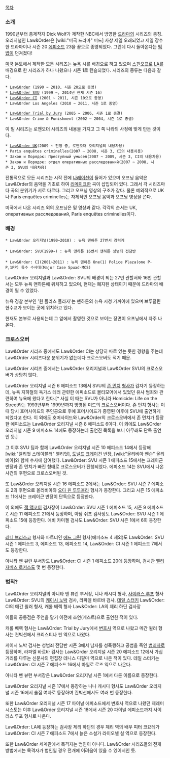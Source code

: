 [[목차]]

=== 소개 ===
1990년부터 총제작자 Dick Wolf가 제작한 NBC에서 방영한 [[드라마]]의 시리즈의 총칭. 오리지널인 Law&Order은 [wiki:"미국 드라마" 미드] 사상 제일 오래되었고 제일 장수한 드라마이나 시즌 20 [[에피소드]] 23을 끝으로 종영되었다. 그런데 다시 돌아온다는 [[떡밥]]이 던져졌다!

[[미국]] 본토에서 제작한 모든 시리즈는 [[뉴욕]] 시를 배경으로 하고 있으며 [[스핀오프]]로 [[LA]]를 배경으로 한 시리즈가 하나 나왔으나 시즌 1로 캔슬되었다. 시리즈의 종류는 다음과 같다.

 * [[Law&Order]] (1990 ~ 2010, 시즌 20으로 종영)
 * [[Law&Order SVU]] (1999 ~, 2014년 현재 시즌 16)
 * [[Law&Order CI]] (2001 ~ 2011, 시즌 10으로 종영)
 * Law&Order Los Angeles (2010 ~ 2011, 시즌 1로 종영)

 * [[Law&Order Trial by Jury]] (2005 ~ 2006, 시즌 1로 종결)
 * Law&Order Crime & Punishment (2002 ~ 2004, 시즌 1로 종결)

이 밑 시리즈는 로앤오더 시리즈의 내용을 가지고 그 쪽 나라의 사정에 맞게 만든 것이다.
 * [[Law&Order UK]](2009 ~ 진행 중, 로앤오더 오리지널의 내용차용)
 * Paris enquêtes criminelles(2007 ~ 2008, 시즌 3, CI의 내용차용)
 * Закон и Порядок: Преступный умысел(2007 ~ 2009, 시즌 3, CI의 내용차용)
 * Закон и Порядок: отдел оперативных расследований(2007 ~ 2008, 시즌 3, SVU의 내용차용)

전통적으로 모든 시리즈는 시작 전에 [[나레이션]]이 들어가 있으며 오프닝 음악은 Law&Order의 음악을 기초로 하여 [[리메이크]]한 곡이 삽입되어 있다. 그래서 각 시리즈마다 곡의 분위기가 서로 다르다. 그리고 오프닝 영상의 구조가 같다. 물론 예외적으로 UK나 Paris enquêtes criminelles는 자체적인 오프닝 음악과 오프닝 영상을 쓴다.

미국에서 나온 시리즈 외의 오프닝은 밑 영상과 같다. 각각의 순서는 UK, оперативных расследований, Paris enquêtes criminelles이다.

{{{#!html

<object width="425" height="344"><param name="movie" value="http://www.youtube.com/v/tpdE1VKDuFM&hl=ko&fs=1&"></param><param name="allowFullScreen" value="true"></param><param name="allowscriptaccess" value="always"></param><embed src="http://www.youtube.com/v/tpdE1VKDuFM&hl=ko&fs=1&" type="application/x-shockwave-flash" allowscriptaccess="always" allowfullscreen="true" width="425" height="344"></embed></object>}}}

=== 배경 ===
 * Law&Order 오리지널(1990~2010) : 뉴욕 맨하튼 27번서 강력계
 
 * Law&Order: SVU(1999~) : 뉴욕 맨하튼 16번서 맨하튼 성범죄 전담반 
 
 * Law&Order: CI(2001~2011) : 뉴욕 맨하튼 One(1) Police Plaza(one P-P,1PP) 특수 수사대(Major Case Spuad-MCS) 


Law&Order 오리지널과 Law&Order: SVU의 배경이 되는 27번 관할서와 16번 관할서는 모두 뉴욕 맨하튼에 위치하고 있으며, 현재는 폐지된 상태이기 때문에 드라마의 배경이 될 수 있었다.
 
뉴욕 경찰 본부인 '원 폴리스 플라자'는 맨하튼의 뉴욕 시청 가까이에 있으며 브루클린 현수교가 보이는 곳에 위치하고 있다.

현재도 본부로 사용되는데 그 앞에서 촬영한 것으로 보이는 장면이 오프닝에서 자주 나온다.

=== 크로스오버 ===
Law&Order 시리즈 중에서도 Law&Order CI는 상당히 따로 있는 듯한 경향을 주는데 Law&Order 시리즈다운 분위기가 없는데다 크로스오버도 적기 때문.

Law&Order 시리즈 중에서는 Law&Order 오리지널과 Law&Order SVU의 크로스오버가 상당히 많다.
 
Law&Order 오리지널 시즌 6 에피소드 13에서 SVU의 [[존 먼치]] [[형사]]가 갑자기 등장하는데, 뉴욕 지하철의 독가스 테러 관련한 에피소드로 볼티모어에서 있었던 유사 범죄와 관련하여 뉴욕에 왔다고 한다.[* 사실 이 때는 SVU가 아니라 Homicide: Life on the Street라는 1993년부터 1999년까지 방영된 미드의 크로스오버이다. 존 먼치 형사는 이 때 당시 호머사이드의 주인공으로 후에 호머사이드가 종영된 이후에 SVU에 출연하게 되었다고 한다. 이 외에도 호머사이드와 Law&Order의 크로스오버에서 존 먼치가 등장한 에피소드는 Law&Order 오리지널 시즌 8 에피소드 6이다. 이 외에도 Law&Order 오리지널 시즌 9 에피소드 14에도 등장하는데 출연진 목록을 보니 아무래도 단독 출연인 듯.]
 
그 이후 SVU 팀과 함께 Law&Order 오리지널 시즌 10 에피소드 14에서 등장해 [wiki:"엘리엇 스테이블러" 엘리엇], [[도널드 크레이건]] 반장, [wiki:"올리비아 벤슨" 올리비아]와 함께 수사에 참여했다. Law&Order: SVU 시즌 1 에피소드 15에서는 크레이근 반장과 존 먼치가 빠진 형태로 크로스오버가 진행되었다. 에피소드 14는 SVU에서 나온 사건의 후편으로 크로스오버된 것.

또 Law&Order 오리지널 시즌 16 에피소드 2에서는 Law&Order: SVU 시즌 7 에피소드 2의 후편으로 올리비아와 [[오다 핀 투투올라]] 형사가 등장한다. 그리고 시즌 15 에피소드 11에서는 크레이근 반장이 단독으로 등장한다.
 
이 외에도 [[잭 맥코이]] 검사장이 Law&Order: SVU 시즌 1 에피소드 15, 시즌 9 에피소드 7, 시즌 11 에피소드 21에서 등장하며, 아담 쉬프 검사장도 Law&Order: SVU 시즌 1 에피소드 15에 등장한다. 애비 카미첼 검사도 Law&Order: SVU 시즌 1에서 6회 등장한다.

[[레니 브리스코]] 형사와 파트너인 [[에드 그린]] 형사(에피소드 4 제외)도 Law&Order: SVU 시즌 1 에피소드 3, 에피소드 13, 에피소드 14, Law&Order: CI 시즌 1 에피소드 7에서도 등장한다.

아니타 밴 뷰런 부서장도 Law&Order: CI 시즌 1 에피소드 20에 등장하며, 검시관 [[엘리자베스 로저스]]도 몇 번 등장한다.

=== 법칙? ===
Law&Order 오리지널의 아니타 밴 뷰런 부서장, 니나 캐시디 형사, [[사이러스 루포]] 형사
Law&Order: SVU의 [[케이시 노박]] 검사, 라파엘 바르바 검사, [[데일 스터키]]
Law&Order: CI의 메간 윌러 형사, 캐롤 베렉 형사
Law&Order: LA의 제리 하딘 검사장
 
이들의 공통점은 주연을 맡기 이전에 조연(게스트)으로 출연한 적이 있다.

캐롤 베렉 형사는 Law&Order: Trial by Jury에서 [[변호사]] 역으로 나왔고 메간 윌러 형사는 컨빅션에서 크리스티나 핀 역으로 나왔다.

케이시 노박 검사는 성범죄 전담반 시즌 3에서 남자를 성폭행하고 공범을 죽인 [[범죄자]]로 등장하며, 라파엘 바르바 검사는 Law&Order 오리지널 시즌 20 에피소드 12에서 가십거리를 다루는 신문사의 편집장 데니스 디팔마 역으로 나온 적이 있다. 데일 스터키는 Law&Order: CI 시즌 7 에피소드 16에서 마일로 로즈 역으로 나온다.

아니타 밴 뷰런 부서장은 Law&Order 오리지널 시즌 1에서 다른 이름으로 등장한다.
 
Law&Order 오리지널 시즌 17에서 등장하는 니나 캐시디 형사도 Law&Order 오리지널 시즌 16에서 술집 여자로 등장하며 컨빅션에서도 여러 번 등장한다.

또한 Law&Order 오리지널 시즌 17 파이널 에피소드에서 변호사 역으로 나왔던 제레미 시스토는 이후 Law&Order 오리지널 시즌 18에서 시즌 20 파이널 에피소드까지 사이러스 루포 형사로 나온다.

Law&Order: LA에 등장하는 검사장 제리 하딘의 경우 제리 역의 배우 피터 코요테가 Law&Order: CI 시즌 7 에피소드 7에서 늙은 소설가 라이오넬 실 역으로 등장한다.

또한 Law&Order 세계관에서 목격자는 범인이 아니다. Law&Order 시리즈들의 전개방법에서는 목격자가 범인일 경우 전개에 어려움이 있을 수 있어서인 듯.
